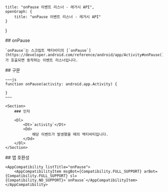 
    title: "onPause 이벤트 리스너 - 레거시 API",
    openGraph: {
        title: "onPause 이벤트 리스너 - 레거시 API"
    }
}

<Section>
    ## onPause

    `onPause`는 스크립트 액티비티의 [`onPause`](https://developer.android.com/reference/android/app/Activity#onPause())가 호출되면 동작하는 이벤트 리스너입니다.
</Section>
<Section>
    ## 구문

    ~~~js
    function onPause(activity: android.app.Activity) {

    }
    ~~~

    <Section>
        ### 인자

        <Dl>
            <Dt>`activity`</Dt>
            <Dd>
                해당 이벤트가 발생했을 때의 액티비티입니다.
            </Dd>
        </Dl>
    </Section>
</Section>
<Section>
    ## 앱 호환성

    <AppCompatibility listTitle="onPause">
        <AppCompatibilityItem msgBot={Compatibility.FULL_SUPPORT} arBot={Compatibility.FULL_SUPPORT} sl={Compatibility.NO_SUPPORT}>`onPause`</AppCompatibilityItem>
    </AppCompatibility>
</Section>